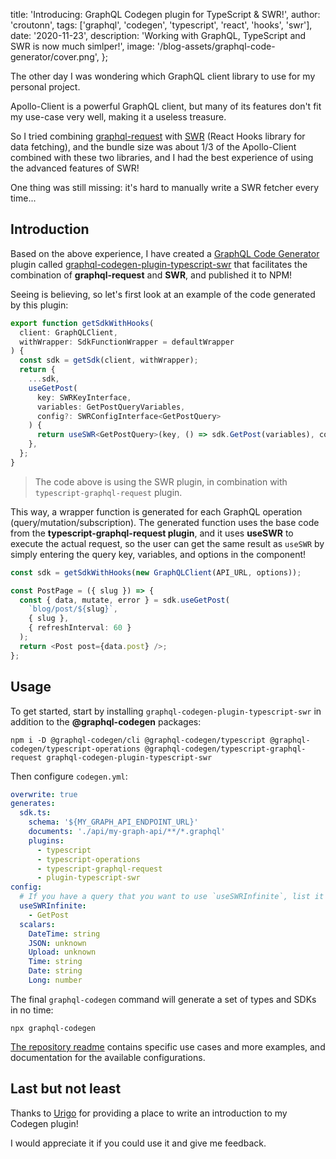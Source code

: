 
  title: 'Introducing: GraphQL Codegen plugin for TypeScript & SWR!',
  author: 'croutonn',
  tags: ['graphql', 'codegen', 'typescript', 'react', 'hooks', 'swr'],
  date: '2020-11-23',
  description: 'Working with GraphQL, TypeScript and SWR is now much simlper!',
  image: '/blog-assets/graphql-code-generator/cover.png',
};


The other day I was wondering which GraphQL client library to use for my personal project.

Apollo-Client is a powerful GraphQL client, but many of its features don't fit my use-case very well, making it a useless treasure.

So I tried combining [graphql-request](https://github.com/prisma-labs/graphql-request) with [SWR](https://swr.vercel.app/) (React Hooks library for data fetching), and the bundle size was about 1/3 of the Apollo-Client combined with these two libraries, and I had the best experience of using the advanced features of SWR!

One thing was still missing: it's hard to manually write a SWR fetcher every time...

## Introduction

Based on the above experience, I have created a [GraphQL Code Generator](https://graphql-code-generator.com/) plugin called [graphql-codegen-plugin-typescript-swr](https://github.com/croutonn/graphql-codegen-plugin-typescript-swr) that facilitates the combination of **graphql-request** and **SWR**, and published it to NPM!

Seeing is believing, so let's first look at an example of the code generated by this plugin:

```typescript
export function getSdkWithHooks(
  client: GraphQLClient,
  withWrapper: SdkFunctionWrapper = defaultWrapper
) {
  const sdk = getSdk(client, withWrapper);
  return {
    ...sdk,
    useGetPost(
      key: SWRKeyInterface,
      variables: GetPostQueryVariables,
      config?: SWRConfigInterface<GetPostQuery>
    ) {
      return useSWR<GetPostQuery>(key, () => sdk.GetPost(variables), config);
    },
  };
}
```

> The code above is using the SWR plugin, in combination with `typescript-graphql-request` plugin.

This way, a wrapper function is generated for each GraphQL operation (query/mutation/subscription). The generated function uses the base code from the **typescript-graphql-request plugin**, and it uses **useSWR** to execute the actual request, so the user can get the same result as `useSWR` by simply entering the query key, variables, and options in the component!

```typescript
const sdk = getSdkWithHooks(new GraphQLClient(API_URL, options));

const PostPage = ({ slug }) => {
  const { data, mutate, error } = sdk.useGetPost(
    `blog/post/${slug}`,
    { slug },
    { refreshInterval: 60 }
  );
  return <Post post={data.post} />;
};
```

## Usage

To get started, start by installing `graphql-codegen-plugin-typescript-swr` in addition to the **@graphql-codegen** packages:

```
npm i -D @graphql-codegen/cli @graphql-codegen/typescript @graphql-codegen/typescript-operations @graphql-codegen/typescript-graphql-request graphql-codegen-plugin-typescript-swr
```

Then configure `codegen.yml`:

```yaml
overwrite: true
generates:
  sdk.ts:
    schema: '${MY_GRAPH_API_ENDPOINT_URL}'
    documents: './api/my-graph-api/**/*.graphql'
    plugins:
      - typescript
      - typescript-operations
      - typescript-graphql-request
      - plugin-typescript-swr
config:
  # If you have a query that you want to use `useSWRInfinite`, list it in Options
  useSWRInfinite:
    - GetPost
  scalars:
    DateTime: string
    JSON: unknown
    Upload: unknown
    Time: string
    Date: string
    Long: number
```

The final `graphql-codegen` command will generate a set of types and SDKs in no time:

```
npx graphql-codegen
```

[The repository readme](https://github.com/croutonn/graphql-codegen-plugin-typescript-swr#readme) contains specific use cases and more examples, and documentation for the available configurations.

## Last but not least

Thanks to [Urigo](https://twitter.com/UriGoldshtein) for providing a place to write an introduction to my Codegen plugin!

I would appreciate it if you could use it and give me feedback.
